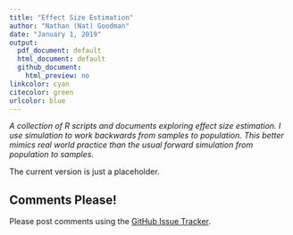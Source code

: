 ```yaml
---
title: "Effect Size Estimation"
author: "Nathan (Nat) Goodman"
date: "January 1, 2019"
output:
  pdf_document: default
  html_document: default
  github_document:
    html_preview: no
linkcolor: cyan
citecolor: green
urlcolor: blue
---
```

<!-- README.md is generated from README.Rmd. Please edit that file -->

*A collection of R scripts and documents exploring effect size estimation. I use simulation to work backwards from samples to population. This better mimics real world practice than the usual forward simulation from population to samples.*

The current version is just a placeholder.

## Comments Please!

Please post comments using the [GitHub Issue Tracker](https://github.com/natgoodman/effit/issues).


